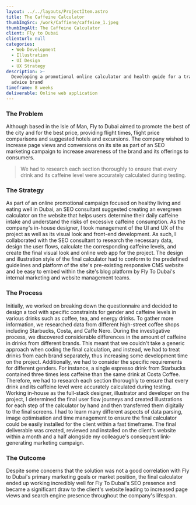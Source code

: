 ```yaml
---
layout: ../../layouts/ProjectItem.astro
title: The Caffeine Calculator
thumbImgSrc: /work/Caffiene/caffeine_1.jpeg
thumbImgAlt: The Caffeine Calculator
client: Fly to Dubai
clienturl: null
categories:
  - Web Development
  - Illustration
  - UI Design
  - UX Strategy
description: >-
  Developing a promotional online calculator and health guide for a travel
  advice brand
timeframe: 8 weeks
deliverable: Online web application
---
```


<caseStudyImage imgSrc="/work/Caffiene/ftd_1.png" imgAlt="Screenshot of the final online tool solution" imgCaption="The final online tool solution." />

### The Problem

Although based in the Isle of Man, Fly to Dubai aimed to promote the best of the city and for the best price, providing flight times, flight price comparisons and suggested hotels and excursions. The company wished to increase page views and conversions on its site as part of an SEO marketing campaign to increase awareness of the brand and its offerings to consumers.

> We had to research each section thoroughly to ensure that every drink and its caffeine level were accurately calculated during testing.

### The Strategy

As part of an online promotional campaign focused on healthy living and eating well in Dubai, an SEO consultant suggested creating an evergreen calculator on the website that helps users determine their daily caffeine intake and understand the risks of excessive caffeine consumption. As the company's in-house designer, I took management of the UI and UX of the project as well as its visual look and front-end development. As such, I collaborated with the SEO consultant to research the necessary data, design the user flows, calculate the corresponding caffeine levels, and create the final visual look and online web app for the project. The design and illustration style of the final calculator had to conform to the predefined guidelines and platform of the site's pre-existing responsive CMS website and be easy to embed within the site's blog platform by Fly To Dubai's internal marketing and website management teams.

### The Process

<caseStudyImage imgSrc="/work/Caffiene/caffeine_2.jpeg" imgAlt="Sketchbook drawings of the user journey and on-page illustrations" imgCaption="Initial sketches to work out the user journey flow and preceeding illustrations for each step." />

Initially, we worked on breaking down the questionnaire and decided to design a tool with specific constraints for gender and caffeine levels in various drinks such as coffee, tea, and energy drinks. To gather more information, we researched data from different high-street coffee shops including Starbucks, Costa, and Caffe Nero. During the investigative process, we discovered considerable differences in the amount of caffeine in drinks from different brands. This meant that we couldn't take a generic approach when coding the final calculation, and instead, we had to treat drinks from each brand separately, thus increasing some development time on the project. Additionally, we had to consider the specific requirements for different genders. For instance, a single espresso drink from Starbucks contained three times less caffeine than the same drink at Costa Coffee. Therefore, we had to research each section thoroughly to ensure that every drink and its caffeine level were accurately calculated during testing. Working in-house as the full-stack designer, illustrator and developer on the project, I determined the final user flow journeys and created illustrations for each step of the calculator by hand and then transferred them digitally to the final screens. I had to learn many different aspects of data parsing, image optimisation and time management to ensure the final calculator could be easily installed for the client within a fast timeframe. The final deliverable was created, reviewed and installed on the client's website within a month and a half alongside my colleague's consequent link-generating marketing campaign.  

<caseStudyImage imgSrc="/work/Caffiene/ftd_2.png" imgAlt="Laptop showing the on-screen prompts" imgCaption="Breaking down each section into its own individual screen allowed development of the site to move smoothly, and made calculating the final result much easier. For example, as shown here, if the user is female, the site needed to account for whether or not they were pregnant." />

<caseStudyImage imgSrc="/work/Caffiene/ftd_3.png" imgAlt="Laptop showing the on-screen prompts" imgCaption="On each screen, individual drinks and items could be added according to what brand name coffee shop they were bought at, the size of the drink and in the case of tea-based drinks, their brew strength." />

<caseStudyImage imgSrc="/work/Caffiene/ftd_4.png" imgAlt="Laptop showing the on-screen prompts" imgCaption="Finally, an on-screen result would be calculated and shown to the user along with an infographic display comparing how much coffee was drunk around the world, including that of the UAE." />

### The Outcome

Despite some concerns that the solution was not a good correlation with Fly to Dubai's primary marketing goals or market position, the final calculator ended up working incredibly well for Fly To Dubai's SEO presence and became a significant draw to the client's website leading to increased page views and search engine presence throughout the company's lifespan.
